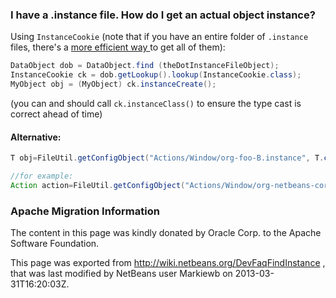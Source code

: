 <!--

    Licensed to the Apache Software Foundation (ASF) under one
    or more contributor license agreements.  See the NOTICE file
    distributed with this work for additional information
    regarding copyright ownership.  The ASF licenses this file
    to you under the Apache License, Version 2.0 (the
    "License"); you may not use this file except in compliance
    with the License.  You may obtain a copy of the License at

      http://www.apache.org/licenses/LICENSE-2.0

    Unless required by applicable law or agreed to in writing,
    software distributed under the License is distributed on an
    "AS IS" BASIS, WITHOUT WARRANTIES OR CONDITIONS OF ANY
    KIND, either express or implied.  See the License for the
    specific language governing permissions and limitations
    under the License.

-->

===I have a .instance file. How do I get an actual object instance?===

Using <tt>InstanceCookie</tt> (note that if you have an entire folder of <tt>.instance</tt> files, there's a [[DevFaqFolderOfInstances| more efficient way ]] to get all of them):

<source lang="java">
DataObject dob = DataObject.find (theDotInstanceFileObject);
InstanceCookie ck = dob.getLookup().lookup(InstanceCookie.class);
MyObject obj = (MyObject) ck.instanceCreate();
</source>

(you can and should call <code>ck.instanceClass()</code> to ensure the type cast is correct ahead of time)

====Alternative:====
<source lang="java">
T obj=FileUtil.getConfigObject("Actions/Window/org-foo-B.instance", T.class) 

//for example:
Action action=FileUtil.getConfigObject("Actions/Window/org-netbeans-core-windows-actions-ResetWindowsAction.instance", Action.class) 
</source>

===Apache Migration Information===

The content in this page was kindly donated by Oracle Corp. to the
Apache Software Foundation.

This page was exported from http://wiki.netbeans.org/DevFaqFindInstance , 
that was last modified by NetBeans user Markiewb 
on 2013-03-31T16:20:03Z.


